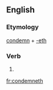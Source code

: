 ==English==

===Etymology===
[[condemn]] + [[-eth]]

===Verb===
{{en-verb form}}

# {{archaic third-person singular of|condemn}}

[[fr:condemneth]]